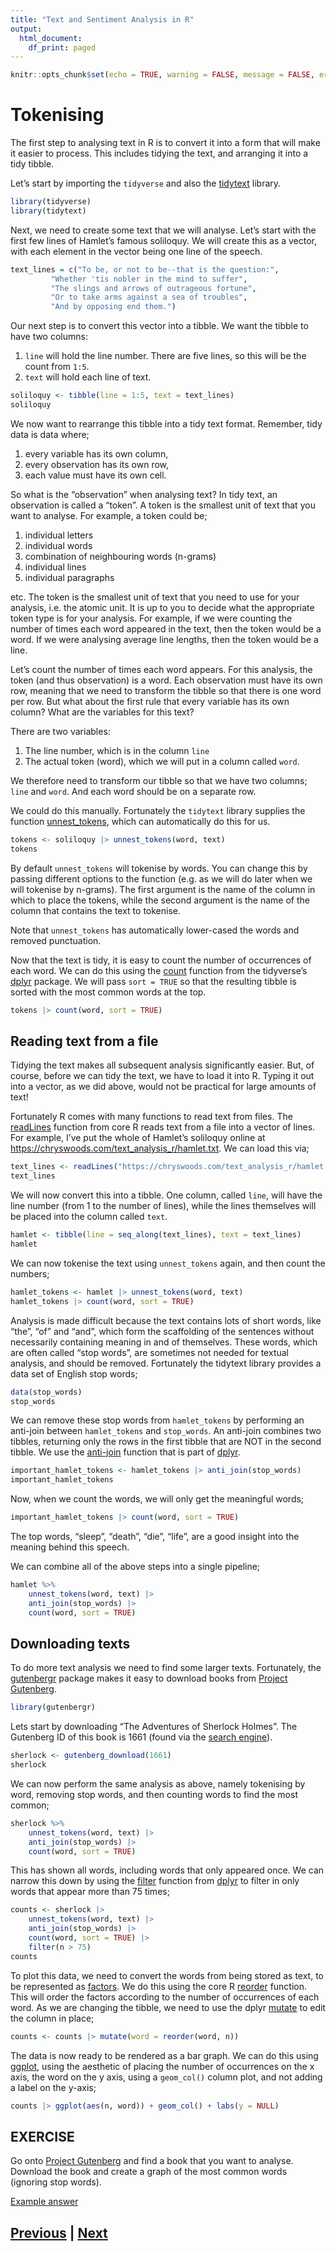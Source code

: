 ```yaml
---
title: "Text and Sentiment Analysis in R"
output:
  html_document:
    df_print: paged
---
```


```r
knitr::opts_chunk$set(echo = TRUE, warning = FALSE, message = FALSE, error = FALSE)
```

# Tokenising

The first step to analysing text in R is to convert it into a form 
that will make it easier to process. This includes tidying the text,
and arranging it into a tidy tibble.

Let's start by importing the `tidyverse` and also the 
[tidytext](https://cran.r-project.org/web/packages/tidytext/vignettes/tidytext.html)
library.

```r
library(tidyverse)
library(tidytext)
```

Next, we need to create some text that we will analyse. Let's start
with the first few lines of Hamlet's famous soliloquy. We will create
this as a vector, with each element in the vector being one
line of the speech.

```r
text_lines = c("To be, or not to be--that is the question:",
         "Whether 'tis nobler in the mind to suffer",
         "The slings and arrows of outrageous fortune",
         "Or to take arms against a sea of troubles",
         "And by opposing end them.")
```

Our next step is to convert this vector into a tibble. We want the tibble
to have two columns:

1. `line` will hold the line number. There are five lines, so this will be
   the count from `1:5`.
2. `text` will hold each line of text.

```r
soliloquy <- tibble(line = 1:5, text = text_lines)
soliloquy
```

We now want to rearrange this tibble into a tidy text format. Remember,
tidy data is data where;

1. every variable has its own column,
2. every observation has its own row,
3. each value must have its own cell.

So what is the "observation" when analysing text? In tidy text, an observation
is called a "token". A token is the smallest unit of text that you want
to analyse. For example, a token could be;

1. individual letters
2. individual words
3. combination of neighbouring words (n-grams)
4. individual lines
5. individual paragraphs

etc. The token is the smallest unit of text that you need to use for your
analysis, i.e. the atomic unit. It is up to you to decide what the appropriate 
token type is for your analysis. For example, if we were counting the number
of times each word appeared in the text, then the token would be a word.
If we were analysing average line lengths, then the token would be a line.

Let's count the number of times each word appears. For this analysis,
the token (and thus observation) is a word. Each observation must
have its own row, meaning that we need to transform the tibble so that
there is one word per row. But what about the first rule that 
every variable has its own column? What are the variables for this text?

There are two variables:

1. The line number, which is in the column `line`
2. The actual token (word), which we will put in a column called `word`.

We therefore need to transform our tibble so that we have two columns;
`line` and `word`. And each word should be on a separate row.

We could do this manually. Fortunately the `tidytext` library supplies
the function [unnest_tokens](https://rdrr.io/cran/tidytext/man/unnest_tokens.html),
which can automatically do this for us.

```r
tokens <- soliloquy |> unnest_tokens(word, text)
tokens
```

By default `unnest_tokens` will tokenise by words. You can change this
by passing different options to the function (e.g. as we will do later
when we will tokenise by n-grams). The first argument is the
name of the column in which to place the tokens, while the second
argument is the name of the column that contains the text to tokenise.

Note that `unnest_tokens` has automatically lower-cased the words
and removed punctuation.

Now that the text is tidy, it is easy to count the number of occurrences
of each word. We can do this using the 
[count](https://dplyr.tidyverse.org/reference/count.html) function
from the tidyverse's [dplyr](https://dplyr.tidyverse.org/index.html)
package. We will pass `sort = TRUE` so that the resulting tibble is 
sorted with the most common words at the top.

```r
tokens |> count(word, sort = TRUE)
```

## Reading text from a file

Tidying the text makes all subsequent analysis significantly easier. But,
of course, before we can tidy the text, we have to load it into R. 
Typing it out into a vector, as we did above, would not be practical
for large amounts of text!

Fortunately R comes with many functions to read text from files. 
The [readLines](https://www.rdocumentation.org/packages/base/versions/3.6.2/topics/readLines) 
function from core R reads text from a file into a vector of lines.
For example, I've put the whole of Hamlet's soliloquy online
at [https://chryswoods.com/text_analysis_r/hamlet.txt](https://chryswoods.com/text_analysis_r/hamlet.txt).
We can load this via;

```r
text_lines <- readLines("https://chryswoods.com/text_analysis_r/hamlet.txt")
text_lines
```

We will now convert this into a tibble. One column, called `line`, will
have the line number (from 1 to the number of lines), while the lines
themselves will be placed into the column called `text`.

```r
hamlet <- tibble(line = seq_along(text_lines), text = text_lines)
hamlet
```

We can now tokenise the text using `unnest_tokens` again, and then
count the numbers;

```r
hamlet_tokens <- hamlet |> unnest_tokens(word, text)
hamlet_tokens |> count(word, sort = TRUE)
```

Analysis is made difficult because the text contains lots of short words,
like "the", "of" and "and", which form the scaffolding of the sentences 
without necessarily containing meaning in and of themselves. These words,
which are often called "stop words", are sometimes not needed for 
textual analysis, and should be removed. Fortunately the tidytext library
provides a data set of English stop words;

```r
data(stop_words)
stop_words
```

We can remove these stop words from `hamlet_tokens` by performing an 
anti-join between `hamlet_tokens` and `stop_words`. An anti-join combines
two tibbles, returning only the rows in the first tibble that are NOT
in the second tibble. We use the [anti-join](https://dplyr.tidyverse.org/reference/filter-joins.html)
function that is part of [dplyr](https://dplyr.tidyverse.org/index.html).

```r
important_hamlet_tokens <- hamlet_tokens |> anti_join(stop_words)
important_hamlet_tokens
```

Now, when we count the words, we will only get the meaningful words;

```r
important_hamlet_tokens |> count(word, sort = TRUE)
```

The top words, "sleep", "death", "die", "life", are a good insight into 
the meaning behind this speech.

We can combine all of the above steps into a single pipeline;

```r
hamlet %>%
    unnest_tokens(word, text) |>
    anti_join(stop_words) |>
    count(word, sort = TRUE)
```

## Downloading texts

To do more text analysis we need to find some larger texts. Fortunately, the
[gutenbergr](https://docs.ropensci.org/gutenbergr/) package makes it easy
to download books from [Project Gutenberg](https://www.gutenberg.org).

```r
library(gutenbergr)
```

Lets start by downloading "The Adventures of Sherlock Holmes". The Gutenberg
ID of this book is 1661 (found via the [search engine](https://www.gutenberg.org/ebooks/)).

```r
sherlock <- gutenberg_download(1661)
sherlock
```

We can now perform the same analysis as above, namely tokenising by word,
removing stop words, and then counting words to find the most common;

```r
sherlock %>%
    unnest_tokens(word, text) |>
    anti_join(stop_words) |>
    count(word, sort = TRUE)
```

This has shown all words, including words that only appeared once. We can
narrow this down by using the [filter](https://dplyr.tidyverse.org/reference/filter.html)
function from [dplyr](https://dplyr.tidyverse.org/index.html) to filter in
only words that appear more than 75 times;

```r
counts <- sherlock |>
    unnest_tokens(word, text) |>
    anti_join(stop_words) |>
    count(word, sort = TRUE) |>
    filter(n > 75)
counts
```

To plot this data, we need to convert the words from being stored as text,
to be represented as [factors](https://r4ds.had.co.nz/factors.html).
We do this using the core R [reorder](https://www.rdocumentation.org/packages/stats/versions/3.6.2/topics/reorder.default)
function. This will order the factors according to the number of occurrences
of each word. As we are changing the tibble, we need to use the dplyr 
[mutate](https://dplyr.tidyverse.org/reference/mutate.html) to edit
the column in place;

```r
counts <- counts |> mutate(word = reorder(word, n))
```

The data is now ready to be rendered as a bar graph. We can do this using
[ggplot](https://ggplot2.tidyverse.org), using the aesthetic of placing
the number of occurrences on the x axis, the word on the y axis,
using a `geom_col()` column plot, and not adding a label on the y-axis;

```r
counts |> ggplot(aes(n, word)) + geom_col() + labs(y = NULL)
```

## EXERCISE

Go onto [Project Gutenberg](https://www.gutenberg.org) and find a book that you 
want to analyse. Download the book and create a graph of the most common
words (ignoring stop words).

[Example answer](tokenising_answer.html)

## [Previous](index.html) | [Next](sentiment.html)

